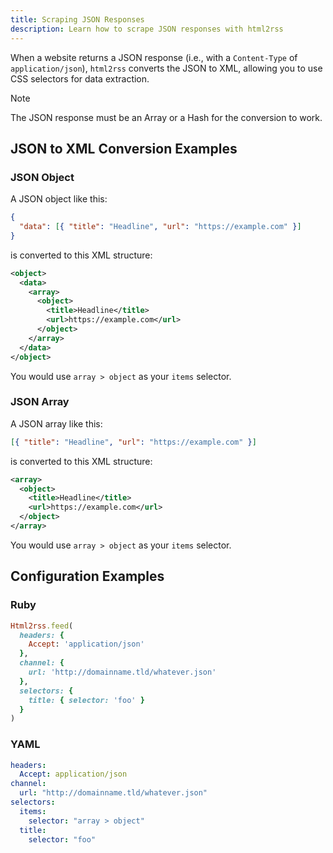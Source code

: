 ```yaml
---
title: Scraping JSON Responses
description: Learn how to scrape JSON responses with html2rss
---
```


When a website returns a JSON response (i.e., with a `Content-Type` of `application/json`), `html2rss` converts the JSON to XML, allowing you to use CSS selectors for data extraction.

> [!NOTE]
> The JSON response must be an Array or a Hash for the conversion to work.

## JSON to XML Conversion Examples

### JSON Object

A JSON object like this:

```json
{
  "data": [{ "title": "Headline", "url": "https://example.com" }]
}
```

is converted to this XML structure:

```xml
<object>
  <data>
    <array>
      <object>
        <title>Headline</title>
        <url>https://example.com</url>
      </object>
    </array>
  </data>
</object>
```

You would use `array > object` as your `items` selector.

### JSON Array

A JSON array like this:

```json
[{ "title": "Headline", "url": "https://example.com" }]
```

is converted to this XML structure:

```xml
<array>
  <object>
    <title>Headline</title>
    <url>https://example.com</url>
  </object>
</array>
```

You would use `array > object` as your `items` selector.

## Configuration Examples

### Ruby

```ruby
Html2rss.feed(
  headers: {
    Accept: 'application/json'
  },
  channel: {
    url: 'http://domainname.tld/whatever.json'
  },
  selectors: {
    title: { selector: 'foo' }
  }
)
```

### YAML

```yml
headers:
  Accept: application/json
channel:
  url: "http://domainname.tld/whatever.json"
selectors:
  items:
    selector: "array > object"
  title:
    selector: "foo"
```
